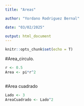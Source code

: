 ```yaml
---
title: "Areas"

author: "Yordano Rodriguez Bernal"

date: "03/02/2025"

output: html_document
---
```


```r

knitr::opts_chunk$set(echo = T)

```

#Area_circulo.


```r

r <- 0.5
Area <- pi*r^2
  
```

#Area cuadrado

```r
Lado <- 3
AreaCuadrado <- Lado^2

```